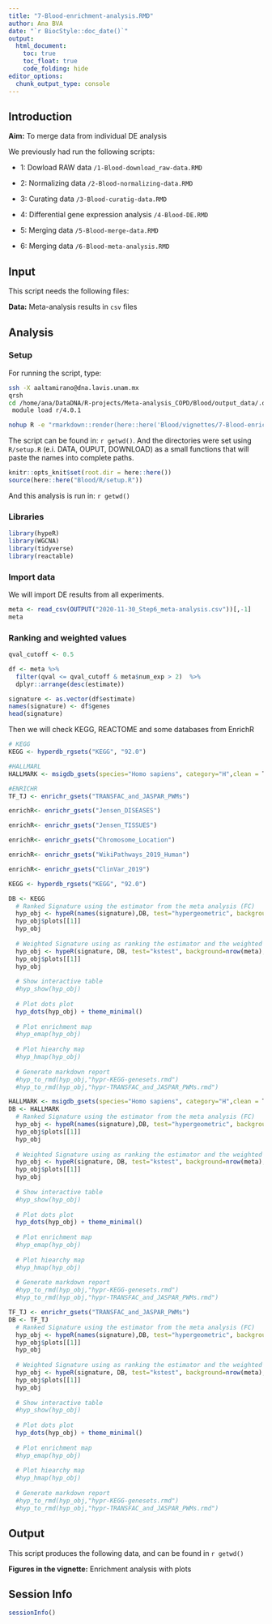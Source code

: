 ```yaml
---
title: "7-Blood-enrichment-analysis.RMD"
author: Ana BVA
date: "`r BiocStyle::doc_date()`"
output:
  html_document:
    toc: true
    toc_float: true
    code_folding: hide
editor_options: 
  chunk_output_type: console
---
```


## Introduction

<div class="alert alert-info">
  <strong>Aim:</strong> To merge data from individual DE analysis
</div>

We previously had run the following scripts:

- 1: Dowload RAW data `/1-Blood-download_raw-data.RMD`

- 2: Normalizing data `/2-Blood-normalizing-data.RMD`

- 3: Curating data `/3-Blood-curatig-data.RMD`

- 4: Differential gene expression analysis  `/4-Blood-DE.RMD`

- 5: Merging data `/5-Blood-merge-data.RMD`

- 6: Merging data `/6-Blood-meta-analysis.RMD`




## Input

This script needs the following files:

<div class="alert alert-warning">
  <strong>Data:</strong> Meta-analysis results in `csv` files  
</div>

## Analysis

### Setup

For running the script, type:


```bash
ssh -X aaltamirano@dna.lavis.unam.mx
qrsh
cd /home/ana/DataDNA/R-projects/Meta-analysis_COPD/Blood/output_data/.out
 module load r/4.0.1 

nohup R -e "rmarkdown::render(here::here('Blood/vignettes/7-Blood-enrichment-pathways.RMD'))" > 7-Blood-enrichment-pathways.RMD &

```


The script can be found in: `r getwd() `. And the directories were set using
`R/setup.R` (e.i. DATA, OUPUT, DOWNLOAD) as a small functions that will paste the names into complete paths.


```r
knitr::opts_knit$set(root.dir = here::here())
source(here::here("Blood/R/setup.R"))
```

And this analysis is run in: `r getwd() `


### Libraries

```r
library(hypeR)
library(WGCNA)
library(tidyverse)
library(reactable)
```


### Import data

We will import DE results from all experiments. 

```r
meta <- read_csv(OUTPUT("2020-11-30_Step6_meta-analysis.csv"))[,-1]
meta
```



### Ranking and weighted values

```r
qval_cutoff <- 0.5

df <- meta %>%
  filter(qval <= qval_cutoff & meta$num_exp > 2)  %>%
  dplyr::arrange(desc(estimate))

signature <- as.vector(df$estimate)
names(signature) <- df$genes
head(signature)
```

Then we will check KEGG, REACTOME and some databases from EnrichR


```r
# KEGG
KEGG <- hyperdb_rgsets("KEGG", "92.0")

#HALLMARL
HALLMARK <- msigdb_gsets(species="Homo sapiens", category="H",clean = T)

#ENRICHR
TF_TJ <- enrichr_gsets("TRANSFAC_and_JASPAR_PWMs")

enrichR<- enrichr_gsets("Jensen_DISEASES")

enrichR<- enrichr_gsets("Jensen_TISSUES")

enrichR<- enrichr_gsets("Chromosome_Location")

enrichR<- enrichr_gsets("WikiPathways_2019_Human")

enrichR<- enrichr_gsets("ClinVar_2019")

```



```r
KEGG <- hyperdb_rgsets("KEGG", "92.0")

DB <- KEGG
  # Ranked Signature using the estimator from the meta analysis (FC)
  hyp_obj <- hypeR(names(signature),DB, test="hypergeometric", background=nrow(meta), fdr=0.5, plotting=TRUE)
  hyp_obj$plots[[1]]
  hyp_obj
  
  # Weighted Signature using as ranking the estimator and the weighted the qvalue
  hyp_obj <- hypeR(signature, DB, test="kstest", background=nrow(meta),fdr=0.5, plotting=TRUE)
  hyp_obj$plots[[1]]
  hyp_obj
  
  # Show interactive table
  #hyp_show(hyp_obj)
  
  # Plot dots plot
  hyp_dots(hyp_obj) + theme_minimal()
  
  # Plot enrichment map
  #hyp_emap(hyp_obj)
  
  # Plot hiearchy map
  #hyp_hmap(hyp_obj)
  
  # Generate markdown report
  #hyp_to_rmd(hyp_obj,"hypr-KEGG-genesets.rmd")
  #hyp_to_rmd(hyp_obj,"hypr-TRANSFAC_and_JASPAR_PWMs.rmd")
```




```r
HALLMARK <- msigdb_gsets(species="Homo sapiens", category="H",clean = T)
DB <- HALLMARK
  # Ranked Signature using the estimator from the meta analysis (FC)
  hyp_obj <- hypeR(names(signature),DB, test="hypergeometric", background=nrow(meta), fdr=0.5, plotting=TRUE)
  hyp_obj$plots[[1]]
  hyp_obj
  
  # Weighted Signature using as ranking the estimator and the weighted the qvalue
  hyp_obj <- hypeR(signature, DB, test="kstest", background=nrow(meta),fdr=0.5, plotting=TRUE)
  hyp_obj$plots[[1]]
  hyp_obj
  
  # Show interactive table
  #hyp_show(hyp_obj)
  
  # Plot dots plot
  hyp_dots(hyp_obj) + theme_minimal()
  
  # Plot enrichment map
  #hyp_emap(hyp_obj)
  
  # Plot hiearchy map
  #hyp_hmap(hyp_obj)
  
  # Generate markdown report
  #hyp_to_rmd(hyp_obj,"hypr-KEGG-genesets.rmd")
  #hyp_to_rmd(hyp_obj,"hypr-TRANSFAC_and_JASPAR_PWMs.rmd")
```


```r
TF_TJ <- enrichr_gsets("TRANSFAC_and_JASPAR_PWMs")
DB <- TF_TJ
  # Ranked Signature using the estimator from the meta analysis (FC)
  hyp_obj <- hypeR(names(signature),DB, test="hypergeometric", background=nrow(meta), fdr=0.5, plotting=TRUE)
  hyp_obj$plots[[1]]
  hyp_obj
  
  # Weighted Signature using as ranking the estimator and the weighted the qvalue
  hyp_obj <- hypeR(signature, DB, test="kstest", background=nrow(meta),fdr=0.5, plotting=TRUE)
  hyp_obj$plots[[1]]
  hyp_obj
  
  # Show interactive table
  #hyp_show(hyp_obj)
  
  # Plot dots plot
  hyp_dots(hyp_obj) + theme_minimal()
  
  # Plot enrichment map
  #hyp_emap(hyp_obj)
  
  # Plot hiearchy map
  #hyp_hmap(hyp_obj)
  
  # Generate markdown report
  #hyp_to_rmd(hyp_obj,"hypr-KEGG-genesets.rmd")
  #hyp_to_rmd(hyp_obj,"hypr-TRANSFAC_and_JASPAR_PWMs.rmd")
```





## Output

This script produces the following data, and can be found in `r getwd() ` 

<div class="alert alert-success">
  <strong>Figures in the vignette:</strong> Enrichment analysis with plots
</div>

## Session Info

```r
sessionInfo()
```






